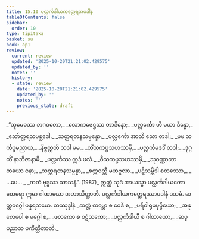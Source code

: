 ```yaml
---
title: 15.10 ပလ္လင်္ကဒါယကတ္ထေရအပဒါန
tableOfContents: false
sidebar:
  order: 10
type: tipitaka
basket: su
book: ap1
review:
  current: review
  updated: '2025-10-20T21:21:02.429575'
  updated_by: ''
  notes: ''
  history:
  - state: review
    date: '2025-10-20T21:21:02.429575'
    updated_by: ''
    notes: ''
    previous_state: draft
---
```



<DynamicBreadcrumb />


<ReviewStatus review={frontmatter.review} showDetails={true} />

<HypothesisAnnotation frontmatter={frontmatter} />

<Division number="48" book="ap1" e="ch" v="20" p="193">

<Paragraph number="2343" type="verses" book="ap1">
_“သုမေဓဿ ဘဂဝတော,_  
_လောကဇေဋ္ဌဿ တာဒိနော;_  
_ပလ္လင်္ကော ဟိ မယာ ဒိန္နော,_  
_သော်တ္တရသပစ္ဆဒေါ._  

</Paragraph>

</Division>
<Division number="49" book="ap1" e="ch" v="20" p="193">

<Paragraph number="2344" type="verses" book="ap1">
_သတ္တရတနသမ္ပန္နော,_  
_ပလ္လင်္ကော အာသိ သော တဒါ;_  
_မမ သင်္ကပ္ပမညာယ,_  
_နိဗ္ဗတ္တတိ သဒါ မမ._  

</Paragraph>

</Division>
<Division number="50" book="ap1" e="ch" v="20" p="193">

<Paragraph number="2345" type="verses" book="ap1">
_တိံသကပ္ပသဟဿမှိ,_  
_ပလ္လင်္ကမဒဒိံ တဒါ;_  
_ဒုဂ္ဂတိံ နာဘိဇာနာမိ,_  
_ပလ္လင်္ကဿ ဣဒံ ဖလံ._  

</Paragraph>

</Division>
<Division number="51" book="ap1" e="ch" v="20" p="193">

<Paragraph number="2346" type="verses" book="ap1">
_ဝီသကပ္ပသဟဿမှိ,_  
_သုဝဏ္ဏာဘာ တယော ဇနာ;_  
_သတ္တရတနသမ္ပန္နာ,_  
_စက္ကဝတ္တီ မဟဗ္ဗလာ._  

</Paragraph>

</Division>
<Division number="52" book="ap1" e="ch" v="20" p="193">

<Paragraph number="2347" type="verses" book="ap1">
_ပဋိသမ္ဘိဒါ စတဿော,_  
_ …ပေ… _  
_ကတံ ဗုဒ္ဓဿ သာသနံ”. (1987)_  

</Paragraph>

<Paragraph number="2348" book="ap1">
ဣတ္ထံ သုဒံ အာယသ္မာ ပလ္လင်္ကဒါယကော ထေရော ဣမာ ဂါထာယော အဘာသိတ္ထာတိ.

</Paragraph>
</Division>

<Paragraph number="2349" type="center" book="ap1">
ပလ္လင်္ကဒါယကတ္ထေရဿာပဒါနံ ဒသမံ.



</Paragraph>

<Paragraph number="2350" type="center" book="ap1">
ဆတ္တဝဂ္ဂေါ ပန္နရသမော.



</Paragraph>

<Paragraph number="2351" type="center" book="ap1">
တဿုဒ္ဒါနံ


</Paragraph>

<Paragraph number="2352" type="verses" book="ap1">
_ဆတ္တံ ထမ္ဘော စ ဝေဒိ စ,_  
_ပရိဝါရုမပုပ္ဖိယော;_  
_အနုလေပေါ စ မဂ္ဂေါ စ,_  
_ဖလကော စ ဝဋံသကော;_  
_ပလ္လင်္ကဒါယီ စ ဂါထာယော,_  
_ဆပ္ပညာသ ပကိတ္တိတာတိ._
</Paragraph>